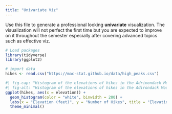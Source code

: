 ```yaml
---
title: "Univariate Viz"
---
```


Use this file to generate a professional looking **univariate** visualization. The visualization will not perfect the first time but you are expected to improve on it throughout the semester especially after covering advanced topics such as effective viz.

```r
# Load packages
library(tidyverse)
library(ggplot2)
```

```r
# import data
hikes <- read.csv("https://mac-stat.github.io/data/high_peaks.csv")
```

```r
#| fig-cap: "Histogram of the elevations of hikes in the Adrinondack Moutains. Created by Zach Marshak, Feb. 2025"
#| fig-alt: "Histogram of the elevations of hikes in the Adirondack Mountains. The range of elevation is between 4250 and 5500 feet, with the typical elevation of a hike being between 4000 and 4500 feet."
ggplot(hikes, aes(x = elevation)) +
  geom_histogram(color = "white", binwidth = 200) +
  labs(x = "Elevation (feet)", y = "Number of Hikes", title = "Elevation of hikes in the Adirondacks")+
  theme_minimal()
```
